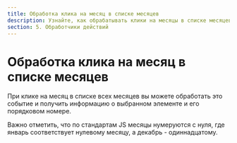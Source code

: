 ```yaml
---
title: Обработка клика на месяц в списке месяцев
description: Узнайте, как обрабатывать клики на месяцы в списке месяцев. Получите информацию о выбранном месяце и его порядковом номере.
section: 5. Обработчики действий
---
```


# Обработка клика на месяц в списке месяцев

При клике на месяц в списке всех месяцев вы можете обработать это событие и получить информацию о выбранном элементе и его порядковом номере.

<Info>Важно отметить, что по стандартам JS месяцы нумеруются с нуля, где январь соответствует нулевому месяцу, а декабрь - одиннадцатому.</Info>

<Sandbox example="handle-click-on-a-month-in-the-month-selection" />
